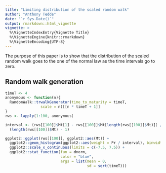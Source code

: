 ```yaml
---
title: "Limiting distribution of the scaled random walk"
author: "Anthony Tedde"
date: "`r Sys.Date()`"
output: rmarkdown::html_vignette
vignette: >
  %\VignetteIndexEntry{Vignette Title}
  %\VignetteEngine{knitr::rmarkdown}
  %\VignetteEncoding{UTF-8}
---
```


The purpose of this paper is to show that the distribution of the scaled random
walk goes to the one of the normal law as the time intervals go to zero.

## Random walk generation

```R
timeT <- 4
anonymous <- function(n){
  RandomWalk::trwalkGenerator(time_to_maturity = timeT,
                scale = n)[[n * timeT + 1]]
}
rws <- lapply(1:100, anonymous)

interval <- (rws[[100]]$Mt[1] - rws[[100]]$Mt[length(rws[[100]]$Mt)]) / 
  (length(rws[[100]]$Mt) - 1)
```


```R
ggplot2::ggplot(rws[[100]], ggplot2::aes(Mt)) +
  ggplot2::geom_histogram(ggplot2::aes(weight = Pr / interval), binwidth = interval) +
  ggplot2::scale_x_continuous(limits = c(-7.5, 7.5)) + 
  ggplot2::stat_function(fun = dnorm,
                         color = "blue",
                         args = list(mean = 0, 
                                     sd = sqrt(timeT)))
```
